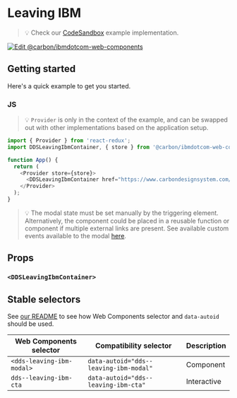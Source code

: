 
# Leaving IBM

> 💡 Check our
> [CodeSandbox](https://githubbox.com/carbon-design-system/carbon-for-ibm-dotcom/tree/main/packages/web-components/examples/codesandbox/components-react/leaving-ibm)
> example implementation.

[![Edit @carbon/ibmdotcom-web-components](https://codesandbox.io/static/img/play-codesandbox.svg)](https://githubbox.com/carbon-design-system/carbon-for-ibm-dotcom/tree/main/packages/web-components/examples/codesandbox/components-react/leaving-ibm)

## Getting started

Here's a quick example to get you started.

### JS

> 💡 `Provider` is only in the context of the example, and can be swapped out with other implementations based on the application setup.

```javascript
import { Provider } from 'react-redux';
import DDSLeavingIbmContainer, { store } from '@carbon/ibmdotcom-web-components/es/components-react/leaving-ibm/leaving-ibm-container.js';

function App() {
  return (
    <Provider store={store}>
      <DDSLeavingIbmContainer href="https://www.carbondesignsystem.com/all-about-carbon/what-is-carbon/" open="true" />
    </Provider>
  );
}
```

> 💡 The modal state must be set manually by the triggering element. Alternatively, the component could be placed in a reusable function or component if multiple external links are present.
> See available custom events available to the modal [here](https://web-components.carbondesignsystem.com/?path=/docs/components-modal--default#bx-modal-attributes-and-properties).

## Props

### `<DDSLeavingIbmContainer>`

<Props of={filterDocgenInfoProps(LeavingIbmComposite)} />

## Stable selectors

See [our README](https://github.com/carbon-design-system/carbon-for-ibm-dotcom/tree/main/packages/web-components#stable-selectors-for-analytics-and-integratione2e-testing-in-web-components) to see how Web Components selector and `data-autoid` should be used.

| Web Components selector   | Compatibility selector                 | Description |
| ------------------------- | -------------------------------------- | ----------- |
| `<dds-leaving-ibm-modal>` | `data-autoid="dds--leaving-ibm-modal"` | Component   |
| `dds--leaving-ibm-cta`    | `data-autoid="dds--leaving-ibm-cta"`   | Interactive |

<Description markdown={contributing} />
